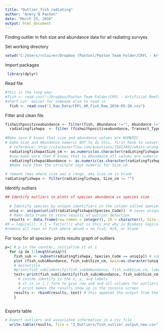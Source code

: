 ```yaml
---
title: "Outlier_fish_radiating"
author: "Avery B Paxton"
date: "March 25, 2016"
output: html_document
---
```


Finding outlier in fish size and abundance data for all radiating survyes


Set working directory
```r
setwd("C:/Users/rclairer/Dropbox (Paxton)/Paxton Team Folder/CRFL - Artificial Reefs/Buffer_Zone/Analysis_Buffer-Zone/Fish")
```

Import packages

```r
 library(dplyr)
```

Read file
```r
#this is the long way: 
#fish <- read.csv("~/Dropbox/Paxton Team Folder/CRFL - Artificial Reefs/Buffer_Zone/Analysis_Buffer-Zone/Fish/1_Raw_Data/CRFL_AR_Fish_Raw_2016-05-20.csv")
#short cut- easier for someone else to read in
  fish <- read.csv("1_Raw_Data/CRFL_AR_Fish_Raw_2016-05-20.csv")
```

Fitler and clean file
```r

fishwithpositiveabundance <- filter(fish, Abundance !="", Abundance !="NO_FISH", Abundance !="N/A")
  radiatingfishwpa  <- filter (fishwithpositiveabundance, Transect_Type =="Radiating") 
  
#Make sure R knows that size and abundance values are NUMERIC
# make Size and Abundance numeric BUT to do this, first have to convert w/ as.character 
  # reference: http://stackoverflow.com/questions/15013482/whats-wrong-with-as-numeric-in-r
  radiatingfishwpa$Size_cm <- as.numeric(as.character(radiatingfishwpa$Size_cm))
  #now make sure that R knows that in Abundance all values are numeric
  radiatingfishwpa$Abundance <- as.numeric(as.character(radiatingfishwpa$Abundance))
  #make sure that the structure says numeric for Size_cm

# remove rows where size was a range, aka Size_cm is blank
radiatingfishwpa <- filter(radiatingfishwpa, Size_cm != "")


```
Identify outliers
```r
## Identify outliers in plots of species abundance vs species size
  
  # Identify species by unique identifiers in the column called species
  uniq <- unique(unlist(radiatingfishwpa$Species_Code))  # saves unique species codes as object called 'uniq' so that can use them in the loop below 
  # Make data frame to store results of outlier detection
  results <- data.frame(row.names = integer(), ID = character(), Site = character (), Subsite = character (), Diver_Team = factor(), Date = integer(), Transect_Type = factor (), Sampling_Period = factor (), Transect_Number = factor (), Transect_Heading = integer (), Visibility = factor (), Species_Code = factor (), Species = factor (), Abundance = integer (), Size_cm = integer (), Min_Range_cm = integer (), Max_Range_cm = integer (), Water_Col_Position = factor(), Biomass_kg_m3 = logical (), Data_Entered_By = factor (), Data_Read_By = factor (), NOTES = factor (), QAQC_Name = factor (), QAQC_Dates = factor (), QAQC_Notes = integer ())
#X = logical(), X.1 = factor()) what is this and why is Biomass logical??
#remove all rows in fish where abund = no_fish, N/A, or blank

```
For loop for all species- prints results graph of outliers


```r

p=1 # p is the counter, initialize it at 1
  for (p in 1:length(uniq)){
    fish_sub <- subset(radiatingfishwpa, Species_Code == uniq[p]) # subset data so that each species appears by itself for the plot and outlier detection below. Since it's a loop, this will repeat for all species in 'uniq'
    plot (fish_sub$Abundance, fish_sub$Size_cm, main=as.character(uniq[p]), cex=0.8, pch=18, col=84, xlab="Species Abundance", ylab="Species Size (cm)") # plot subset corresponding to each species
    # main=title
    #print(fish_sub[identify(fish_sub$Abundance, fish_sub$Size_cm, labels=row.names(fish_sub)),]) # identify outliers
    test<-print(fish_sub[identify(fish_sub$Abundance, fish_sub$Size_cm, labels=row.names(fish_sub)),]) # identify outliers
      # inside identify is the x, y, and labels
      # it is in [,] form to give row and and all columns for outliers once selected
      # print makes the results show up in the console screen
    results <- rbind(results, test) # this appends the output from the current counter on the loop to the overall / previous results  
    }
 

```

Exports table

```r

# Export outliers and associated information in a csv file
  write.table(results, file = "3_Outliers/fish_outlier_output_new.csv", row.names = FALSE, append = FALSE, col.names = TRUE, sep = ", ")
```

